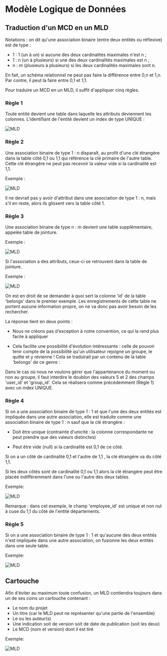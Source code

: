 # Modèle Logique de Données

## Traduction d'un MCD en un MLD

Notations : on dit qu'une association binaire (entre deux entités ou réflexive)
est de type :

- 1 : 1 (un à un) si aucune des deux cardinalités maximales n'est n ;
- 1 : n (un à plusieurs) si une des deux cardinalités maximales est n ;
- n : m (plusieurs à plusieurs) si les deux cardinalités maximales sont
  n.

En fait, un schéma relationnel ne peut pas faire la différence entre 0,n et 1,n.
Par contre, il peut la faire entre 0,1 et 1,1.

Pour traduire un MCD en un MLD, il suffit d'appliquer cinq règles.

### Règle 1

Toute entité devient une table dans laquelle les attributs deviennent les
colonnes. L'identifiant de l'entité devient un index de type UNIQUE :

![MLD](/mld/1.png)

### Règle 2

Une association binaire de type 1 : n disparaît, au profit d'une clé étrangère
dans la table côté 0,1 ou 1,1 qui référence la clé primaire de l'autre table.
Cette clé étrangère ne peut pas recevoir la valeur vide si la cardinalité est
1,1.

Exemple :

![MLD](/mld/2.png)

Il ne devrait pas y avoir d'attribut dans une association de type 1 : n, mais s'il
en reste, alors ils glissent vers la table côté 1.

### Règle 3

Une association binaire de type n : m devient une table supplémentaire,
appelée table de jointure.

Exemple :

![MLD](/mld/3.png)

Si l'association a des attributs, ceux-ci se retrouvent dans la table de
jointure.

Exemple :

![MLD](/mld/3.1.png)

On est en droit de se demander à quoi sert la colonne 'id' de la table
'belongs' dans le premier exemple. Les enregistrements de cette table ne
portent aucune information propre, on ne va donc pas avoir besoin de les
rechercher.

La réponse tient en deux points :

- Nous ne créons pas d'exception à notre convention, ce qui la rend
  plus facile à appliquer

- Cela facilite une possibilité d'évolution intéressante : celle de
  pouvoir tenir compte de la possibilité qu'un utilisateur rejoigne un
  groupe, le quitte et y revienne !
  Cela se traduirait par un contenu de la table 'belongs' de ce genre :

Dans le cas où nous ne voulons gérer que l'appartenance du moment ou non
au groupe, il faut interdire le doublon des valeurs 5 et 2 des champs
'user_id' et 'group_id'. Cela se réalisera comme précédemment (Règle 1)
avec un index UNIQUE.

### Règle 4

Si on a une association binaire de type 1 : 1 et que l'une des deux entités est
impliquée dans une autre association, elle est traduite comme une
association binaire de type 1 : n sauf que la clé étrangère :

- Doit être unique (contrainte d'unicité : la colonne correspondante ne
  peut prendre que des valeurs distinctes)

- Peut être vide (null) si la cardinalité est 0,1 de ce côté.

Si on a un côté de cardinalité 0,1 et l'autre de 1,1 , la clé étrangère va du
côté 1,1.

Si les deux côtés sont de cardinalité 0,1 ou 1,1 alors la clé étrangère peut
être placée indifféremment dans l'une ou l'autre des deux tables.

Exemple:

![MLD](/mld/4.png)

Remarque : dans cet exemple, le champ 'employee_id' est unique et non nul
à cuse du 1,1 du côté de l'entité départements.

### Règle 5

Si on a une association binaire de type 1 : 1 et qu'aucune des deux entités
n'est impliquée dans une autre association, on fusionne les deux entités
dans une seule table.

Exemple:

![MLD](/mld/5.png)

## Cartouche

Afin d'éviter au maximum toute confusion, un MLD contiendra toujours dans un de ses coins
un cartouche contenant :

- Le nom du projet
- Un titre (car le MLD peut ne représenter qu'une partie de l'ensemble)
- Le ou les auteur(s)
- Une indication soit de version soit de date de publication (soit les deux)
- Le MCD (nom et version) dont il est tiré

Exemple:

![MLD](/mld/6.png)
